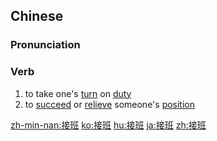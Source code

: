 ==Chinese==
{{zh-forms}}

===Pronunciation===
{{zh-pron
|m=jiēbān
|c=zip3 baan1
|cat=v
}}

===Verb===
{{zh-verb}}

# to take one's [[turn]] on [[duty]]
# to [[succeed]] or [[relieve]] someone's [[position]]

{{zh-cat|Advanced}}

[[zh-min-nan:接班]]
[[ko:接班]]
[[hu:接班]]
[[ja:接班]]
[[zh:接班]]